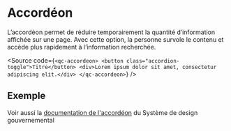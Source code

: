 
<Meta of={AccordeonStories} />

# Accordéon

L’accordéon permet de réduire temporairement la quantité d’information affichée sur une page. Avec cette option, la personne survole le contenu et accède plus rapidement à l’information recherchée.

<Source code={`<qc-accordeon>
    <button class="accordion-toggle">Titre</button>
    <div>Lorem ipsum dolor sit amet, consectetur adipiscing elit.</div>
</qc-accordeon>`} />

## Exemple

<Primary />
<Controls />

Voir aussi la [documentation de l'accordéon](https://design.quebec.ca/design/composants/accordeon) du Système de design gouvernemental